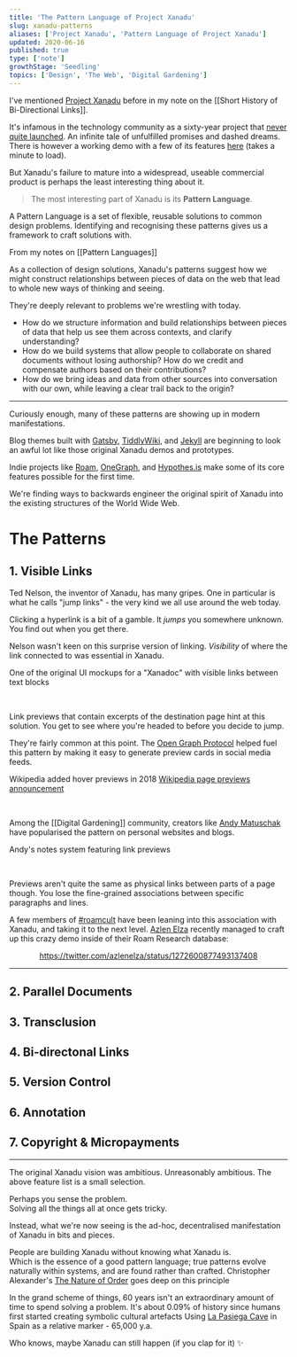 ```yaml
---
title: 'The Pattern Language of Project Xanadu'
slug: xanadu-patterns
aliases: ['Project Xanadu', 'Pattern Language of Project Xanadu']
updated: 2020-06-16
published: true
type: ['note']
growthStage: 'Seedling'
topics: ['Design', 'The Web', 'Digital Gardening']
---
```


I've mentioned <a href="https://en.wikipedia.org/wiki/Project_Xanadu">Project Xanadu</a> before in my note on the [[Short History of Bi-Directional Links]].

<!-- Brief summary tat xanadu was a hypertext project from te sixties before WWW was established -->

It's infamous in the technology community as a sixty-year project that <a href="https://www.wired.com/1995/06/xanadu/">never quite launched</a>.  An infinite tale of unfulfilled promises and dashed dreams. <Footnote idName={1}>There is however a working demo with a few of its features <a href="http://xanadu.com/xanademos/MoeJusteOrigins.html">here</a> (takes a minute to load).</Footnote>

But Xanadu's failure to mature into a widespread, useable commercial product is perhaps the least interesting thing about it.

> The most interesting part of Xanadu is its **Pattern Language**.

<SimpleCard width="740px">

A Pattern Language is a set of flexible, reusable solutions to common design problems. Identifying and recognising these patterns gives us a framework to craft solutions with.

<Subtext>

From my notes on [[Pattern Languages]]

</Subtext>

</SimpleCard>

As a collection of design solutions, Xanadu's patterns suggest how we might construct relationships between pieces of data on the web that lead to whole new ways of thinking and seeing.

They're deeply relevant to problems we're wrestling with today.
- How do we structure information and build relationships between pieces of data that help us see them across contexts, and clarify understanding?
- How do we build systems that allow people to collaborate on shared documents without losing authorship? How do we credit and compensate authors based on their contributions?
- How do we bring ideas and data from other sources into conversation with our own, while leaving a clear trail back to the origin?

---

Curiously enough, many of these patterns are showing up in modern manifestations. 

Blog themes built with <a href="https://github.com/aengusmcmillin/gatsby-theme-brain">Gatsby</a>, <a href="https://giffmex.org/stroll/stroll.html">TiddlyWiki</a>, and <a href="https://simply-jekyll.netlify.app/index.html">Jekyll</a> are beginning to look an awful lot like those original Xanadu demos and prototypes.

Indie projects like <a href="https://roamresearch.com/">Roam</a>, <a href="https://www.onegraph.com/">OneGraph</a>, and <a href="https://web.hypothes.is/">Hypothes.is</a> make some of its core features possible for the first time.

We're finding ways to backwards engineer the original spirit of Xanadu into the existing structures of the World Wide Web. 

# The Patterns

## 1. Visible Links

Ted Nelson, the inventor of Xanadu, has many gripes.
One in particular is what he calls "jump links" - the very kind we all use around the web today.

Clicking a hyperlink is a bit of a gamble.  It _jumps_ you somewhere unknown. You find out when you get there.

Nelson wasn't keen on this surprise version of linking.  _Visibility_ of where the link connected to was essential in Xanadu.

<Subtext>

One of the original UI mockups for a "Xanadoc" with visible links between text blocks

</Subtext>

<ImageFrame width="880px"  src="https://res.cloudinary.com/dg3gyk0gu/image/upload/c_scale,w_960/v1589545780/maggieappleton.com/notes/xanadu.png" />

<br />

Link previews that contain excerpts of the destination page hint at this solution. You get to see where you're headed to before you decide to jump.

They're fairly common at this point. The <a href="https://ogp.me/">Open Graph Protocol</a> helped fuel this pattern by making it easy to generate preview cards in social media feeds.

Wikipedia added hover previews in 2018 <Footnote idName={3}><a href="https://blog.wikimedia.org/2018/04/18/how-we-designed-page-previews-for-wikipedia/">Wikipedia page previews announcement</a></Footnote>

<ImageFrame width="880px"  src="https://res.cloudinary.com/dg3gyk0gu/image/upload/c_scale,w_900/v1592343673/maggieappleton.com/notes/Screenshot_-_2020-06-16_20.49.44.png" />

<br />

Among the [[Digital Gardening]] community, creators like <a href="https://notes.andymatuschak.org/">Andy Matuschak</a> have popularised the pattern on personal websites and blogs.

<ImageFrame width="880px" src="https://res.cloudinary.com/dg3gyk0gu/image/upload/v1592343501/maggieappleton.com/notes/Screenshot_2020-06-16_at_22.38.06.png" />

<Subtext center> Andy's notes system featuring link previews </Subtext>

<br />

<p>Previews aren't quite the same as physical links between parts of a page though. You lose the fine-grained associations between specific paragraphs and lines.</p>

<p>A few members of <a href="https://twitter.com/hashtag/roamcult">#roamcult</a> have been leaning into this association with Xanadu, and taking it to the next level. <a href="https://azlen.me/">Azlen Elza</a> recently managed to craft up this crazy demo inside of their Roam Research database:</p>

<Center>

https://twitter.com/azlenelza/status/1272600877493137408

</Center>

---

<ComingSoon />

## 2. Parallel Documents


## 3. Transclusion


## 4. Bi-directonal Links


## 5. Version Control


## 6. Annotation


## 7. Copyright & Micropayments


---

The original Xanadu vision was ambitious.  Unreasonably ambitious. The above feature list is a small selection.  

Perhaps you sense the problem.  
Solving all the things all at once gets tricky.

Instead, what we're now seeing is the ad-hoc, decentralised manifestation of Xanadu in bits and pieces.

People are building Xanadu without knowing what Xanadu is.  
Which is the essence of a good pattern language; true patterns evolve naturally within systems, and are found rather than crafted. <Footnote idName={4}>Christopher Alexander's <a href="https://en.wikipedia.org/wiki/The_Nature_of_Order">The Nature of Order</a> goes deep on this principle</Footnote>

In the grand scheme of things, 60 years isn't an extraordinary amount of time to spend solving a problem. It's about 0.09% of history since humans first started creating symbolic cultural artefacts <Footnote idName={5}>Using <a href="https://en.wikipedia.org/wiki/Cave_of_La_Pasiega">La Pasiega Cave</a> in Spain as a relative marker - 65,000 y.a.</Footnote>

Who knows, maybe Xanadu can still happen (if you clap for it) ✨

<br />

<BasicImage maxwidth="500px" src="https://3.bp.blogspot.com/-s2BU-a7w2bc/VuNwBkwNSSI/AAAAAAAARDg/P_UuFud4PmIfKQoJLq4EHYxVL6YL8TQsw/s1600/XANADU.jpg" />

<!-- One of the largest efforts is led by our Web OG Tim Berners-Lee himself with <a href="">Linked Data</a> and the <a href="">Semantic Web</a>.  
While Tim and Ted have historically <a href="">had a few disagreements</a>, much of Tim's recent work would make the original Xanadu ideals possible at scale.
It's fitting that our original Web creator Tim is the one working on making these design real and usable. -->
<!-- 


---


#### References & Further Reading


<p>One recent example is the newly launched <a href="https://www.connectedpapers.com/">Connected Papers</a> - a visual graph builder for academic paper citations and references</p>

To see it in action, you can take a look at this graph for one of Nelson's 2007 papers on hypertext - <a href="https://www.connectedpapers.com/main/5712330a600c8ca2bd2e3d24a6c6ddd651c2f1b9/Back-to-the-future-hypertext-the-way-it-used-to-be/graph">Back to the Future</a>.

Being able to form different views of data and browse connections in various forms



 -->
